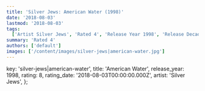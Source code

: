 ```yaml
---
title: 'Silver Jews: American Water (1998)'
date: '2018-08-03'
lastmod: '2018-08-03'
tags:
  ['Artist Silver Jews', 'Rated 4', 'Release Year 1998', 'Release Decade 1990']
summary: 'Rated 4'
authors: ['default']
images: ['/content/images/silver-jews|american-water.jpg']
---
```


  key: 'silver-jews|american-water',
  title: 'American Water',
  release_year: 1998,
  rating: 8,
  rating_date: '2018-08-03T00:00:00.000Z',
  artist: 'Silver Jews',
};

<MusicRating data={data} />
